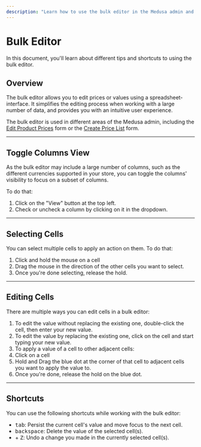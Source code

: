 ```yaml
---
description: "Learn how to use the bulk editor in the Medusa admin and its shortcuts. The bulk editor is available in different areas, including the product details page and the Create Price List form."
---
```



# Bulk Editor

In this document, you'll learn about different tips and shortcuts to using the bulk editor.

## Overview

The bulk editor allows you to edit prices or values using a spreadsheet-interface. It simplifies the editing process when working with a large number of data, and provides you with an intuitive user experience.

The bulk editor is used in different areas of the Medusa admin, including the [Edit Product Prices](../products/manage.mdx#edit-product-prices) form or the [Create Price List](../price-lists/manage.mdx#step-3-edit-prices) form.

---

## Toggle Columns View

As the bulk editor may include a large number of columns, such as the different currencies supported in your store, you can toggle the columns' visibility to focus on a subset of columns.

To do that:

1. Click on the "View" button at the top left.
2. Check or uncheck a column by clicking on it in the dropdown.

---

## Selecting Cells

You can select multiple cells to apply an action on them. To do that:

1. Click and hold the mouse on a cell
2. Drag the mouse in the direction of the other cells you want to select.
3. Once you're done selecting, release the hold.

---

## Editing Cells

There are multiple ways you can edit cells in a bulk editor:

1. To edit the value without replacing the existing one, double-click the cell, then enter your new value.
2. To edit the value by replacing the existing one, click on the cell and start typing your new value.
3. To apply a value of a cell to other adjacent cells:
  1. Click on a cell
  2. Hold and Drag the blue dot at the corner of that cell to adjacent cells you want to apply the value to.
  3. Once you're done, release the hold on the blue dot.

---

## Shortcuts

You can use the following shortcuts while working with the bulk editor:

- <Kbd>tab</Kbd>: Persist the current cell's value and move focus to the next cell.
- <Kbd>backspace</Kbd>: Delete the value of the selected cell(s).
- <Kbd children={getOsShortcut()}></Kbd> + <Kbd>Z</Kbd>: Undo a change you made in the currently selected cell(s).